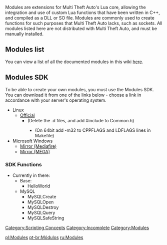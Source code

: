 Modules are extensions for Multi Theft Auto's Lua core, allowing the integration and use of custom Lua functions that have been written in C++, and compiled as a DLL or SO file. Modules are commonly used to create functions for such purposes that Multi Theft Auto lacks, such as sockets. All modules listed here are not distributed with Multi Theft Auto, and must be manually installed.

==Modules list==
You can view a list of all the documented modules in this wiki [[/:Category:Modules.md|here]].

==Modules SDK==
To be able to create your own modules, you must use the Modules SDK. You can download it from one of the links below - choose a link in accordance with your server's operating system.

* Linux
** [http://files.mtasa.com/apps/1.0/dm/ml_devkit.tar.gz Official]
*** (Delete the .d files, and add #include <cstring> to Common.h)
**** (On 64bit add -m32 to CPPFLAGS and LDFLAGS lines in Makefile)
* Microsoft Windows
** [http://www.mediafire.com/?b8b3asgegn0xkm4 Mirror (Mediafire)]
** [https://mega.co.nz/#!nBNGUCgQ!3AHEJt684Heu9bN5de8xwAQ3h-qq5-V6fjUeU7rj5hI Mirror (MEGA)]

===SDK Functions===
*Currently in there:
**Base:
***HelloWorld
**MySQL
***MySQLCreate
***MySQLOpen
***MySQLDestroy
***MySQLQuery
***MySQLSafeString



[[/Category:Scripting Concepts.md|Category:Scripting Concepts]]
[[/Category:Incomplete.md|Category:Incomplete]]
[[/Category:Modules.md|Category:Modules]]

[[/pl:Modules.md|pl:Modules]]
[[/pt-br:Módulos.md|pt-br:Módulos]]
[[/ru:Modules.md|ru:Modules]]